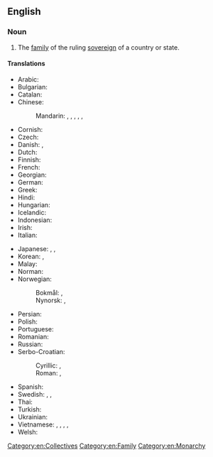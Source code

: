 ==English==

===Noun===
{{en-noun|royal families}}

# The [[family]] of the ruling [[sovereign]] of a country or state.

====Translations====
{{trans-top|family of the ruling sovereign of a country or state}}
* Arabic: {{t|ar|عَائِلَة مَلِكِيَّة|f}}
* Bulgarian: {{t|bg|кралско семейство|n}}
* Catalan: {{t|ca|família reial|f}}
* Chinese:
*: Mandarin: {{t+|cmn|皇家|tr=huángjiā}}, {{t+|cmn|皇室|tr=huángshì}}, {{t+|cmn|王室|tr=wángshì}}, {{t+|cmn|王家|tr=wángjiā}}, {{t+|cmn|皇族|tr=huángzú}}, {{t+|cmn|宗室|tr=zōngshì, zōngshǐ}}
* Cornish: {{t|kw|teylu riel|m}}
* Czech: {{t|cs|královská rodina|f}}
* Danish: {{t|da|kongehus|n}}, {{t|da|kongelig familie|c}}
* Dutch: {{t|nl|koninklijke familie|f}}
* Finnish: {{t+|fi|kuningasperhe}}
* French: {{t|fr|[[famille]] [[royale]]|f}}
* Georgian: {{t|ka|სამეფო ოჯახი}}
* German: {{t|de|königliche Familie|f}}
* Greek: {{t|el|βασιλική οικογένεια|f}}
* Hindi: {{t+|hi|राजकुल|m}}
* Hungarian: {{t|hu|királyi család}}
* Icelandic: {{t|is|konungsfjölskylda|f}}
* Indonesian: {{t+|id|keluarga kerajaan}}
* Irish: {{t|ga|teaghlach ríoga|m}}
* Italian: {{t|it|famiglia reale|f}}
{{trans-mid}}
* Japanese: {{t+|ja|王家|tr=おうけ, ōke}}, {{t+|ja|王室|tr=おうしつ, ōshitsu}}, {{t+|ja|皇室|tr=こうしつ, kōshitsu}}
* Korean: {{t|ko|왕실}}, {{t|ko|왕가}}
* Malay: {{t|ms|keluarga diraja}}
* Norman: {{t|nrf|fanmil'ye rouoyale|f}} {{qualifier|Jersey}}
* Norwegian:
*: Bokmål: {{t|nb|kongefamilie|m}}, {{t|nb|kongehus|n}}
*: Nynorsk: {{t|nn|kongefamilie|m}}, {{t|nn|kongehus|n}}
* Persian: {{t|fa|خانواده سلطنتی|tr=xânevâde-ye saltanati}}
* Polish: {{t|pl|[[rodzina]] [[królewski|królewska]]|f}}
* Portuguese: {{t|pt|[[família]] [[real]]|f}}
* Romanian: {{t|ro|familia regală|f}}
* Russian: {{t|ru|короле́вская семья́|f}}
* Serbo-Croatian:
*: Cyrillic: {{t|sh|краловска обитељ|f}}, {{t|sh|краловска породица|f}}
*: Roman: {{t|sh|kralovska obitelj|f}}, {{t|sh|kralovska porodica|f}}
* Spanish: {{t|es|familia real|f}}
* Swedish: {{t|sv|kungafamilje|c}}, {{t|sv|kungliga familje|c}}, {{t+|sv|kungahus|n}}
* Thai: {{t|th|ชนชั้นเจ้า|tr=chon-chán-jâao}}
* Turkish: {{t|tr|kraliyet ailesi}}
* Ukrainian: {{t|uk|королівська сім'я|f}}
* Vietnamese: {{t+|vi|hoàng gia}}, {{t+|vi|hoàng tộc}}, {{t+|vi|hoàng thất}}, {{t+|vi|hoàng phái}}, {{t+|vi|tôn thất}}
* Welsh: {{t|cy|teulu brenhinol|m}}
{{trans-bottom}}

[[Category:en:Collectives]]
[[Category:en:Family]]
[[Category:en:Monarchy]]